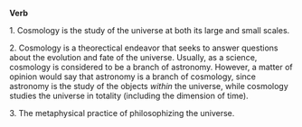'''Verb'''

1. Cosmology is the study of the universe at both its large and small scales.  

2. Cosmology is a theorectical endeavor that seeks to answer questions about the evolution and fate of the universe.  Usually, as a science, cosmology is considered to be a branch of astronomy.  However, a matter of opinion would say that astronomy is a branch of cosmology, since astronomy is the study of the objects ''within'' the universe, while cosmology studies the universe in totality (including the dimension of time).  

3. The metaphysical practice of philosophizing the universe.